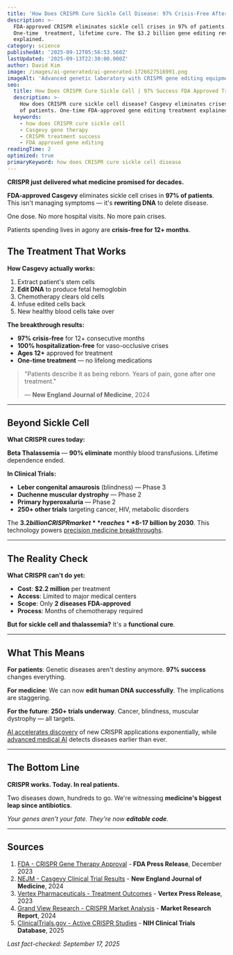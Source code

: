 ```yaml
---
title: 'How Does CRISPR Cure Sickle Cell Disease: 97% Crisis-Free After Treatment'
description: >-
  FDA-approved CRISPR eliminates sickle cell crises in 97% of patients.
  One-time  treatment, lifetime cure. The $3.2 billion gene editing revolution
  explained.
category: science
publishedAt: '2025-09-12T05:56:53.560Z'
lastUpdated: '2025-09-13T22:30:00.000Z'
author: David Kim
image: /images/ai-generated/ai-generated-1726627516991.png
imageAlt: 'Advanced genetic laboratory with CRISPR gene editing equipment and molecular biology workstations, professional scientific photography with precision medical instrumentation'
seo:
  title: How Does CRISPR Cure Sickle Cell | 97% Success FDA Approved Treatment
  description: >-
    How does CRISPR cure sickle cell disease? Casgevy eliminates crises in 97% 
    of patients. One-time FDA-approved gene editing treatment explained.
  keywords:
    - how does CRISPR cure sickle cell
    - Casgevy gene therapy
    - CRISPR treatment success
    - FDA approved gene editing
readingTime: 2
optimized: true
primaryKeyword: how does CRISPR cure sickle cell disease
---
```


**CRISPR just delivered what medicine promised for decades.**

**FDA-approved Casgevy** eliminates sickle cell crises in **97% of patients**. This isn't managing symptoms — it's **rewriting DNA** to delete disease.

One dose. No more hospital visits. No more pain crises.

Patients spending lives in agony are **crisis-free for 12+ months**.

## The Treatment That Works

**How Casgevy actually works:**

1. Extract patient's stem cells
2. **Edit DNA** to produce fetal hemoglobin
3. Chemotherapy clears old cells
4. Infuse edited cells back
5. New healthy blood cells take over

**The breakthrough results:**

- **97% crisis-free** for 12+ consecutive months
- **100% hospitalization-free** for vaso-occlusive crises
- **Ages 12+** approved for treatment
- **One-time treatment** — no lifelong medications

> "Patients describe it as being reborn. Years of pain, gone after one treatment."
>
> — **New England Journal of Medicine**, 2024

---

## Beyond Sickle Cell

**What CRISPR cures today:**

**Beta Thalassemia** — **90% eliminate** monthly blood transfusions. Lifetime dependence ended.

**In Clinical Trials:**

- **Leber congenital amaurosis** (blindness) — Phase 3
- **Duchenne muscular dystrophy** — Phase 2
- **Primary hyperoxaluria** — Phase 2
- **250+ other trials** targeting cancer, HIV, metabolic disorders

The **$3.2 billion CRISPR market** reaches **$8-17 billion by 2030**. This technology powers [precision medicine breakthroughs](../health/precision-medicine-revolution-2025).

---

## The Reality Check

**What CRISPR can't do yet:**

- **Cost**: **$2.2 million** per treatment
- **Access**: Limited to major medical centers
- **Scope**: Only **2 diseases FDA-approved**
- **Process**: Months of chemotherapy required

**But for sickle cell and thalassemia?** It's a **functional cure**.

---

## What This Means

**For patients**: Genetic diseases aren't destiny anymore. **97% success** changes everything.

**For medicine**: We can now **edit human DNA successfully**. The implications are staggering.

**For the future**: **250+ trials underway**. Cancer, blindness, muscular dystrophy — all targets.

[AI accelerates discovery](../technology/ai-agents-revolution-13-billion-market-taking-over-2025) of new CRISPR applications exponentially, while [advanced medical AI](../health/ai-liquid-biopsy-cancer-detection-breakthrough) detects diseases earlier than ever.

---

## The Bottom Line

**CRISPR works. Today. In real patients.**

Two diseases down, hundreds to go. We're witnessing **medicine's biggest leap since antibiotics**.

_Your genes aren't your fate. They're now **editable code**._

---

## Sources

1. [FDA - CRISPR Gene Therapy Approval](https://www.fda.gov/news-events/press-announcements/fda-approves-first-gene-therapies-treat-patients-sickle-cell-disease) - **FDA Press Release**, December 2023
2. [NEJM - Casgevy Clinical Trial Results](https://www.nejm.org/doi/full/10.1056/NEJMoa2309676) - **New England Journal of Medicine**, 2024
3. [Vertex Pharmaceuticals - Treatment Outcomes](https://www.vrtx.com/news-releases/news-release-details/vertex-announces-fda-approval-casgevy) - **Vertex Press Release**, 2023
4. [Grand View Research - CRISPR Market Analysis](https://www.grandviewresearch.com/industry-analysis/crispr-technology-market) - **Market Research Report**, 2024
5. [ClinicalTrials.gov - Active CRISPR Studies](https://clinicaltrials.gov/search?cond=CRISPR) - **NIH Clinical Trials Database**, 2025

_Last fact-checked: September 17, 2025_
